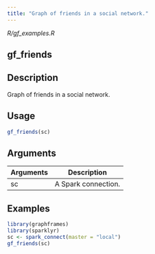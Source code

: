 ```yaml
---
title: "Graph of friends in a social network."
---
```


*R/gf_examples.R*

## gf_friends

## Description
Graph of friends in a social network. 


## Usage
```r
gf_friends(sc) 
```

## Arguments
|Arguments|Description|
|---|---|
| sc | A Spark connection. |





## Examples
```r
library(graphframes)
library(sparklyr) 
sc <- spark_connect(master = "local") 
gf_friends(sc) 
```



